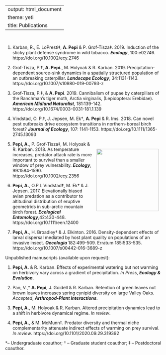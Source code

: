 <!-- Global site tag (gtag.js) - Google Analytics -->
<script async src="https://www.googletagmanager.com/gtag/js?id=G-EYLR0YFB0K"></script>
<script>
  window.dataLayer = window.dataLayer || [];
  function gtag(){dataLayer.push(arguments);}
  gtag('js', new Date());

  gtag('config', 'G-EYLR0YFB0K');
</script>
---
output: html_document
theme: yeti
title: Publications
---

<br>
  
1. Karban, R., E. LoPresti‡, **A. Pepi** & P. Grof-Tisza‡. 2019. Induction of the  sticky plant defense syndrome in wild tobacco. __*Ecology*__, 100:e02746. https://doi.org/10.1002/ecy.2746

2. Grof-Tisza, P.‡, **A. Pepi.**, M. Holyoak & R. Karban. 2019. Precipitation-dependent source-sink dynamics in a spatially structured population of an outbreaking caterpillar. __*Landscape Ecology*__, 34:1131-1143. https://doi.org/10.1007/s10980-019-00793-z

3. Grof-Tisza, P.‡, & **A. Pepi**. 2019. Cannibalism of pupae by caterpillars of the Ranchman’s tiger moth, Arctia virginalis, (Lepidoptera: Erebidae). __*American Midland Naturalist*__, 181:139-142. https://doi.org/10.1674/0003-0031-181.1.139

4. Vindstad, O. P.‡, J. Jepsen, M. Ek†, **A. Pepi** & R. Ims. 2018. Can novel pest outbreaks drive ecosystem transitions in northern-boreal birch forest? __*Journal of Ecology*__, 107: 1141-1153. https://doi.org/10.1111/1365-2745.13093

<div style= "float:right;position: relative; top: 0px;padding:10px;">
![](pics/ecology_cover.png){width=200px}
</div>

5. **Pepi, A.**, P. Grof-Tisza‡, M. Holyoak & R. Karban. 2018. As temperature increases, predator attack rate is more important to survival than a smaller window of prey vulnerability. __*Ecology*__, 99:1584-1590. https://doi.org/10.1002/ecy.2356

6. **Pepi, A.**, O.P.L Vindstad‡, M. Ek† & J. Jepsen. 2017. Elevationally biased avian predation as a contributor to altitudinal distribution of eruptive geometrids in sub-arctic mountain birch forest. __*Ecological Entomology*__,42:430-448. https://doi.org/10.1111/een.12400

7. **Pepi, A.**, H. Broadley† & J. Elkinton. 2016. Density-dependent effects of larval dispersal mediated by host plant quality on populations of an invasive insect. __*Oecologia*__ 182:499-509. Erratum 185:533-535. https://doi.org/10.1007/s00442-016-3689-z

Unpublished manuscripts (available upon request):

1. **Pepi, A.** & R. Karban. Effects of experimental watering but not warming on herbivory vary across a gradient of precipitation. *In Press*, __*Ecology & Evolution*__.

2. Pan, V.,* **A. Pepi**, J. Goidell & R. Karban. Retention of green leaves not brown leaves increases spring cynipid diversity on large Valley Oaks. *Accepted*, __*Arthropod-Plant Interactions*__.

3. **Pepi, A.**, M. Holyoak & R. Karban. Altered precipitation dynamics lead to a shift in herbivore dynamical regime. *In review*.

4. **Pepi, A.**, & M. McMunn‡. Predator diversity and thermal niche complementarity attenuate indirect effects of warming on prey survival. *In review*. https://doi.org/10.1101/2020.09.29.319392


*– Undergraduate coauthor; † – Graduate student coauthor; ‡ – Postdoctoral coauthor.



